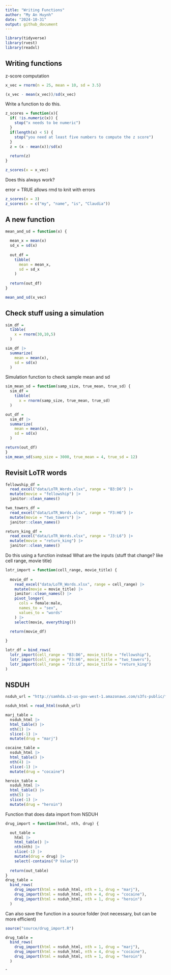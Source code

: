```yaml
---
title: "Writing Functions"
author: "My An Huynh"
date: "2024-10-31"
output: github_document
---
```


```r
library(tidyverse)
library(rvest)
library(readxl)
```

## Writing functions 

z-score computation 
```r
x_vec = rnorm(n = 25, mean = 10, sd = 3.5)

(x_vec - mean(x_vec))/sd(x_vec)
```

Write a function to do this. 

```r
z_scores = function(x){
  if( !is.numeric(x)) {
    stop("x needs to be numeric")
  }
  if(length(x) < 5) {
    stop("you need at least five numbers to compute the z score")
  }
  z = (x - mean(x))/sd(x)
  
  return(z)
}

z_scores(x = x_vec)
```

Does this always work?

error = TRUE allows rmd to knit with errors
```r
z_scores(x = 3)
z_scores(x = c("my", "name", "is", "Claudia"))
```

## A new function 
```r
mean_and_sd = function(x) {
  
  mean_x = mean(x)
  sd_x = sd(x)
  
  out_df = 
    tibble(
      mean = mean_x,
      sd = sd_x
    )
  
  return(out_df)
}

mean_and_sd(x_vec)
```

## Check stuff using a simulation 

```r
sim_df = 
  tibble(
    x = rnorm(30,10,5)
  )

sim_df |> 
  summarize(
    mean = mean(x),
    sd = sd(x)
  )
```

Simulation function to check sample mean and sd 

```r
sim_mean_sd = function(samp_size, true_mean, true_sd) {
  sim_df = 
    tibble(
      x = rnorm(samp_size, true_mean, true_sd)
  )

out_df = 
  sim_df |> 
  summarize(
    mean = mean(x),
    sd = sd(x)
  )

return(out_df)
}
sim_mean_sd(samp_size = 3000, true_mean = 4, true_sd = 12)
```

## Revisit LoTR words

```r
fellowship_df = 
  read_excel("data/LoTR_Words.xlsx", range = "B3:D6") |> 
  mutate(movie = "fellowship") |> 
  janitor::clean_names()

two_towers_df = 
  read_excel("data/LoTR_Words.xlsx", range = "F3:H6") |> 
  mutate(movie = "two_towers") |> 
  janitor::clean_names()

return_king_df = 
  read_excel("data/LoTR_Words.xlsx", range = "J3:L6") |> 
  mutate(movie = "return_king") |> 
  janitor::clean_names()
```

Do this using a function instead 
What are the inputs (stuff that change? like cell range, movie title)
```r
lotr_import = function(cell_range, movie_title) {
  
  movie_df = 
    read_excel("data/LoTR_Words.xlsx", range = cell_range) |> 
    mutate(movie = movie_title) |> 
    janitor::clean_names() |> 
    pivot_longer(
      cols = female:male,
      names_to = "sex",
      values_to = "words"
    ) |> 
    select(movie, everything())

  return(movie_df)
  
}

lotr_df = bind_rows(
  lotr_import(cell_range = "B3:D6", movie_title = "fellowship"),
  lotr_import(cell_range = "F3:H6", movie_title = "two_towers"),
  lotr_import(cell_range = "J3:L6", movie_title = "return_king")
)
```

## NSDUH

```r
nsduh_url = "http://samhda.s3-us-gov-west-1.amazonaws.com/s3fs-public/field-uploads/2k15StateFiles/NSDUHsaeShortTermCHG2015.htm"

nsduh_html = read_html(nsduh_url)

marj_table = 
  nsduh_html |> 
  html_table() |> 
  nth(1) |> 
  slice(-1) |> 
  mutate(drug = "marj")

cocaine_table = 
  nsduh_html |> 
  html_table() |> 
  nth(4) |> 
  slice(-1) |> 
  mutate(drug = "cocaine")

heroin_table = 
  nsduh_html |> 
  html_table() |> 
  nth(5) |> 
  slice(-1) |> 
  mutate(drug = "heroin")
```

Function that does data import from NSDUH

```r
drug_import = function(html, nth, drug) {

  out_table = 
    html |> 
    html_table() |> 
    nth(nth) |> 
    slice(-1) |> 
    mutate(drug = drug) |> 
    select(-contains("P Value"))
  
  return(out_table)
}
drug_table = 
  bind_rows(
    drug_import(html = nsduh_html, nth = 1, drug = "marj"),
    drug_import(html = nsduh_html, nth = 4, drug = "cocaine"),
    drug_import(html = nsduh_html, nth = 1, drug = "heroin")
  )
```

Can also save the function in a source folder (not necessary, but can be more efficient)

```r
source("source/drug_import.R")

drug_table = 
  bind_rows(
    drug_import(html = nsduh_html, nth = 1, drug = "marj"),
    drug_import(html = nsduh_html, nth = 4, drug = "cocaine"),
    drug_import(html = nsduh_html, nth = 1, drug = "heroin")
  )


```

ˆ
